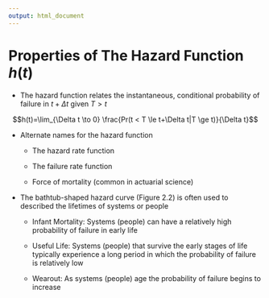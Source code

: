 ---
output: html_document
---

# Properties of The Hazard Function $h(t)$

- The hazard function relates the instantaneous, conditional probability of failure in $t+\Delta t$ given $T>t$ 

$$h(t)=\lim_{\Delta t \to 0} \frac{Pr(t < T \le t+\Delta t|T \ge t)}{\Delta t}$$

- Alternate names for the hazard function

    + The hazard rate function

    + The failure rate function

    + Force of mortality (common in actuarial science)

- The bathtub-shaped hazard curve (Figure 2.2) is often used to described the lifetimes of systems or people

    + Infant Mortality: Systems (people) can have a relatively high probability of failure in early life

    + Useful Life: Systems (people) that survive the early stages of life typically experience a long period in which the probability of failure is relatively low

    + Wearout: As systems (people) age the probability of failure begins to increase

